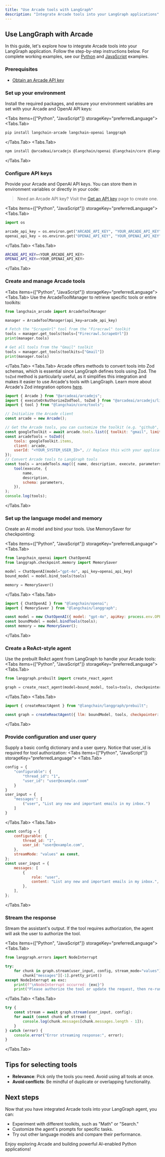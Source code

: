 ```yaml
---
title: "Use Arcade tools with LangGraph"
description: "Integrate Arcade tools into your LangGraph applications"
---
```



## Use LangGraph with Arcade

In this guide, let's explore how to integrate Arcade tools into your LangGraph application. Follow the step-by-step instructions below. For complete working examples, see our [Python](https://github.com/ArcadeAI/arcade-ai/blob/main/examples/langchain/langgraph_arcade_minimal.py) and [JavaScript](https://github.com/ArcadeAI/arcade-ai/blob/main/examples/langchain-ts/langgraph-arcade-minimal.ts) examples.

<Steps>

### Prerequisites

- [Obtain an Arcade API key](/home/api-keys)

### Set up your environment

Install the required packages, and ensure your environment variables are set with your Arcade and OpenAI API keys:

<Tabs items={["Python", "JavaScript"]} storageKey="preferredLanguage">
<Tabs.Tab>
```bash
pip install langchain-arcade langchain-openai langgraph
```
</Tabs.Tab>
<Tabs.Tab>
```bash
npm install @arcadeai/arcadejs @langchain/openai @langchain/core @langchain/langgraph
```
</Tabs.Tab>
</Tabs>


### Configure API keys

Provide your Arcade and OpenAI API keys. You can store them in environment variables or directly in your code:

> Need an Arcade API key? Visit the [Get an API key](/home/api-keys) page to create one.

<Tabs items={["Python", "JavaScript"]} storageKey="preferredLanguage">
<Tabs.Tab>
```python
import os

arcade_api_key = os.environ.get("ARCADE_API_KEY", "YOUR_ARCADE_API_KEY")
openai_api_key = os.environ.get("OPENAI_API_KEY", "YOUR_OPENAI_API_KEY")
```
</Tabs.Tab>
<Tabs.Tab>
```bash
ARCADE_API_KEY=<YOUR_ARCADE_API_KEY>
OPENAI_API_KEY=<YOUR_OPENAI_API_KEY>
```
</Tabs.Tab>
</Tabs>

### Create and manage Arcade tools

<Tabs items={["Python", "JavaScript"]} storageKey="preferredLanguage">
<Tabs.Tab>
Use the ArcadeToolManager to retrieve specific tools or entire toolkits:

```python
from langchain_arcade import ArcadeToolManager

manager = ArcadeToolManager(api_key=arcade_api_key)

# Fetch the "ScrapeUrl" tool from the "Firecrawl" toolkit
tools = manager.get_tools(tools=["Firecrawl.ScrapeUrl"])
print(manager.tools)

# Get all tools from the "Gmail" toolkit
tools = manager.get_tools(toolkits=["Gmail"])
print(manager.tools)
```
</Tabs.Tab>
<Tabs.Tab>
Arcade offers methods to convert tools into Zod schemas, which is essential since LangGraph defines tools using Zod. The `toZod` method is particularly useful, as it simplifies this integration and makes it easier to use Arcade's tools with LangGraph. Learn more about Arcade's Zod integration options [here](/home/use-tools/get-tool-definitions#get-zod-tool-definitions).
```javascript
import { Arcade } from "@arcadeai/arcadejs";
import { executeOrAuthorizeZodTool, toZod } from "@arcadeai/arcadejs/lib";
import { tool } from "@langchain/core/tools";

// Initialize the Arcade client
const arcade = new Arcade();

// Get the Arcade tools, you can customize the toolkit (e.g. "github", "notion", "gmail", etc.)
const googleToolkit = await arcade.tools.list({ toolkit: "gmail", limit: 30 });
const arcadeTools = toZod({
	tools: googleToolkit.items,
	client: arcade,
	userId: "<YOUR_SYSTEM_USER_ID>", // Replace this with your application's user ID (e.g. email address, UUID, etc.)
});
// Convert Arcade tools to LangGraph tools
const tools = arcadeTools.map(({ name, description, execute, parameters }) =>
	tool(execute, {
		name,
		description,
		schema: parameters,
	}),
);
console.log(tools);
```

</Tabs.Tab>
</Tabs>

### Set up the language model and memory

Create an AI model and bind your tools. Use MemorySaver for checkpointing:

<Tabs items={["Python", "JavaScript"]} storageKey="preferredLanguage">
<Tabs.Tab>
```python
from langchain_openai import ChatOpenAI
from langgraph.checkpoint.memory import MemorySaver

model = ChatOpenAI(model="gpt-4o", api_key=openai_api_key)
bound_model = model.bind_tools(tools)

memory = MemorySaver()
```
</Tabs.Tab>
<Tabs.Tab>
```javascript
import { ChatOpenAI } from "@langchain/openai";
import { MemorySaver } from "@langchain/langgraph";

const model = new ChatOpenAI({ model: "gpt-4o", apiKey: process.env.OPENAI_API_KEY });
const boundModel = model.bindTools(tools);
const memory = new MemorySaver();
```
</Tabs.Tab>
</Tabs>

### Create a ReAct-style agent

Use the prebuilt ReAct agent from LangGraph to handle your Arcade tools:
<Tabs items={["Python", "JavaScript"]} storageKey="preferredLanguage">
<Tabs.Tab>
```python
from langgraph.prebuilt import create_react_agent

graph = create_react_agent(model=bound_model, tools=tools, checkpointer=memory)
```
</Tabs.Tab>
<Tabs.Tab>
```javascript
import { createReactAgent } from "@langchain/langgraph/prebuilt";

const graph = createReactAgent({ llm: boundModel, tools, checkpointer: memory });
```
</Tabs.Tab>
</Tabs>

### Provide configuration and user query

Supply a basic config dictionary and a user query. Notice that user_id is required for tool authorization:
<Tabs items={["Python", "JavaScript"]} storageKey="preferredLanguage">
<Tabs.Tab>
```python
config = {
    "configurable": {
        "thread_id": "1",
        "user_id": "user@example.coom"
    }
}
user_input = {
    "messages": [
        ("user", "List any new and important emails in my inbox.")
    ]
}
```
</Tabs.Tab>
<Tabs.Tab>
```javascript
const config = {
	configurable: {
		thread_id: "1",
		user_id: "user@example.com",
	},
	streamMode: "values" as const,
};
const user_input = {
	messages: [
		{
			role: "user",
			content: "List any new and important emails in my inbox.",
		},
	],
};
```
</Tabs.Tab>
</Tabs>

### Stream the response

Stream the assistant's output. If the tool requires authorization, the agent will ask the user to authorize the tool.

<Tabs items={["Python", "JavaScript"]} storageKey="preferredLanguage">
<Tabs.Tab>
```python
from langgraph.errors import NodeInterrupt

try:
    for chunk in graph.stream(user_input, config, stream_mode="values"):
        chunk["messages"][-1].pretty_print()
except NodeInterrupt as exc:
    print(f"\nNodeInterrupt occurred: {exc}")
    print("Please authorize the tool or update the request, then re-run.")
```
</Tabs.Tab>
<Tabs.Tab>
```javascript
try {
	const stream = await graph.stream(user_input, config);
	for await (const chunk of stream) {
		console.log(chunk.messages[chunk.messages.length - 1]);
	}
} catch (error) {
	console.error("Error streaming response:", error);
}
```
</Tabs.Tab>
</Tabs>
</Steps>

## Tips for selecting tools

- **Relevance**: Pick only the tools you need. Avoid using all tools at once.
- **Avoid conflicts**: Be mindful of duplicate or overlapping functionality.

## Next steps

Now that you have integrated Arcade tools into your LangGraph agent, you can:

- Experiment with different toolkits, such as "Math" or "Search."
- Customize the agent's prompts for specific tasks.
- Try out other language models and compare their performance.

Enjoy exploring Arcade and building powerful AI-enabled Python applications!
